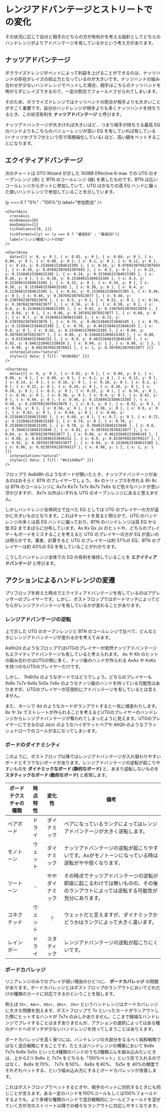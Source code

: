 # レンジアドバンテージとストリートでの変化

その状況に応じて自分と相手のどちらの方が有利かを考える指針としてどちらのハンドレンジがよりアドバンテージを有しているかという考え方があります。

## ナッツアドバンテージ

ポラライズドレンジがベットによって利益を上げることができるのは、ナッツハンドの存在がレイズの抑止力となっているのが大きいです。ナッツハンドの組み合わせが少ないハンドレンジでベットした場合、相手はこちらのナッツハンドを怖がらずにレイズできるので、一定の割合でフォールドさせられてしまいます。

そのため、ポラライズドレンジではナッツハンドの割合が相手よりも大きいことがすごく重要です。自分のハンドレンジが相手よりも多くナッツハンドを持ちうるとき、この状況有利を **ナッツアドバンテージ** と呼びます。

ナッツアドバンテージが大きければ大きいほど... つまり相手が持ちうる最高 EQ のハンドよりもこちらのバリューレンジが高い EQ を有していれば有している (＝ナッツかブラフかという形で両極端化している) ほど、高い額をベットすることになります。

## エクイティアドバンテージ

次のチャートは GTO Wizard が示した 100BB Effective 6-max での UTG のオープンレンジ (赤) と BTN のコールレンジ (緑) を表したものです。BTN は広いコールレンジからポットに参加していて、UTG はかなりの高 EQ ハンドに偏った狭いハンドレンジで参加していることを示しています。

<ChartContainer>
  <Chart>
    <ChartAxis
      dependentAxis
      minDomain={0}
      maxDomain={1}
      tickValues={[0, 1]}
      tickFormat={(y) => (y === 0 ? "0%" : "100%")}
      label="参加割合"
    />

    <ChartAxis
      crossAxis
      minDomain={0}
      maxDomain={1}
      tickValues={[0, 1]}
      tickFormat={(y) => (y === 0 ? "最低EQ" : "最高EQ")}
      label="レンジ構成ハンドのEQ"
    />

    <ChartArea
      data={[{ x: 0, y: 0 }, { x: 0.02, y: 0 }, { x: 0.04, y: 0 }, { x: 0.06, y: 0 }, { x: 0.08, y: 0 }, { x: 0.1, y: 0 }, { x: 0.12, y: 0 }, { x: 0.14, y: 0.15384615384615385 }, { x: 0.16, y: 0.07692307692307693 }, { x: 0.18, y: 0.07692307692307693 }, { x: 0.2, y: 0 }, { x: 0.22, y: 0.15384615384615385 }, { x: 0.24, y: 0.15384615384615385 }, { x: 0.26, y: 0 }, { x: 0.28, y: 0.15384615384615385 }, { x: 0.3, y: 0.15384615384615385 }, { x: 0.32, y: 0 }, { x: 0.34, y: 0 }, { x: 0.36, y: 0.15384615384615385 }, { x: 0.38, y: 0 }, { x: 0.4, y: 0.15384615384615385 }, { x: 0.42, y: 0.15384615384615385 }, { x: 0.44, y: 0 }, { x: 0.46, y: 0.3076923076923077 }, { x: 0.48, y: 0.23076923076923078 }, { x: 0.5, y: 0 }, { x: 0.52, y: 0 }, { x: 0.54, y: 0.3076923076923077 }, { x: 0.56, y: 0 }, { x: 0.58, y: 0 }, { x: 0.6, y: 0.15384615384615385 }, { x: 0.62, y: 0.23076923076923078 }, { x: 0.64, y: 0 }, { x: 0.66, y: 0.3076923076923077 }, { x: 0.68, y: 0 }, { x: 0.7, y: 0.15384615384615385 }, { x: 0.72, y: 0.23076923076923078 }, { x: 0.74, y: 0.46153846153846145 }, { x: 0.76, y: 0.15384615384615385 }, { x: 0.78, y: 0.46153846153846145 }, { x: 0.8, y: 0 }, { x: 0.82, y: 0.15384615384615385 }, { x: 0.84, y: 0.3076923076923077 }, { x: 0.86, y: 0.5384615384615383 }, { x: 0.88, y: 0.6153846153846152 }, { x: 0.9, y: 0.46153846153846145 }, { x: 0.92, y: 0.8461538461538458 }, { x: 0.94, y: 1 }, { x: 0.96, y: 1 }, { x: 0.98, y: 0.6923076923076921 }, { x: 1, y: 0.3076923076923077 }]}
      interpolation="natural"
      style={{ data: { fill: "#10b981" }}}
    />

    <ChartArea
      data={[{ x: 0, y: 0 }, { x: 0.02, y: 0 }, { x: 0.04, y: 0 }, { x: 0.06, y: 0 }, { x: 0.08, y: 0 }, { x: 0.1, y: 0 }, { x: 0.12, y: 0 }, { x: 0.14, y: 0 }, { x: 0.16, y: 0 }, { x: 0.18, y: 0 }, { x: 0.2, y: 0 }, { x: 0.22, y: 0 }, { x: 0.24, y: 0 }, { x: 0.26, y: 0 }, { x: 0.28, y: 0 }, { x: 0.3, y: 0 }, { x: 0.32, y: 0 }, { x: 0.34, y: 0 }, { x: 0.36, y: 0 }, { x: 0.38, y: 0 }, { x: 0.4, y: 0 }, { x: 0.42, y: 0 }, { x: 0.44, y: 0 }, { x: 0.46, y: 0.15384615384615385 }, { x: 0.48, y: 0.23076923076923078 }, { x: 0.5, y: 0 }, { x: 0.52, y: 0 }, { x: 0.54, y: 0 }, { x: 0.56, y: 0 }, { x: 0.58, y: 0 }, { x: 0.6, y: 0 }, { x: 0.62, y: 0 }, { x: 0.64, y: 0 }, { x: 0.66, y: 0.15384615384615385 }, { x: 0.68, y: 0 }, { x: 0.7, y: 0 }, { x: 0.72, y: 0.15384615384615385 }, { x: 0.74, y: 0 }, { x: 0.76, y: 0.15384615384615385 }, { x: 0.78, y: 0.3846153846153846 }, { x: 0.8, y: 0.3846153846153846 }, { x: 0.82, y: 0.3076923076923077 }, { x: 0.84, y: 0.3076923076923077 }, { x: 0.86, y: 0.46153846153846145 }, { x: 0.88, y: 0.6153846153846152 }, { x: 0.9, y: 0.9230769230769227 }, { x: 0.92, y: 0.3076923076923077 }, { x: 0.94, y: 0.15384615384615385 }, { x: 0.96, y: 0.9230769230769227 }, { x: 0.98, y: 1 }, { x: 1, y: 1 }]}
      interpolation="natural"
      style={{ data: { fill: "#e11d48af" }}}
    />
  </Chart>
</ChartContainer>

フロップで <CardList>As8d8h</CardList> のようなボードが開いたとき、ナッツアドバンテージがあるのはおそらく BTN のプレイヤーでしょう。 <Card>8x</Card> のトリップスを作れる <Card>8h</Card> <Card>8c</Card> は BTN のコールレンジに <CardList>Ax7x</CardList> <CardList>Kx7x</CardList> <CardList>Tx7x</CardList> <CardList>8x7x</CardList> <CardList>7x6x</CardList> など色々なハンドが思い浮かびますが、 <CardList>8x7x</CardList> 以外はいずれも UTG のオープンレンジにあると思えません。

しかしハンドレンジ全体同士で比べた EQ としては UTG のプレイヤーの方が遥かに大きいものとなります。これはチャートを見ると明らかで、UTG のハンドレンジの多くは高 EQ ハンドに偏っており、BTN のハンドレンジは高 EQ から低 EQ までまばらに分布しています。<Card>Ax</Card> <Card>Kx</Card> <Card>Qx</Card> <Card>Jx</Card> のヒットや、どちらのプレイヤーもボードをミスすることを考えると UTG のプレイヤーの方が EQ が高いのは明らかです。事実、計算すると UTG のプレイヤーは約 57%の EQ、BTN のプレイヤーは約 43%の EQ を有していることがわかります。

こうしたハンドレンジ全体での EQ の有利を保持していることを **エクイティアドバンテージ** と呼びます。

## アクションによるハンドレンジの変遷

プリフロップを終えた時点でエクイティアドバンテージを有しているのはアグレッサーのプレイヤーです。しかし、ポストフロップではボードマッチによってどちらがレンジアドバンテージを有しているかが変わることがあります。

### レンジアドバンテージの逆転

上で示した UTG のオープンレンジと BTN のコールレンジで比べて、どんなときにレンジアドバンテージが変わるかを考えてみます。

<CardList>AsKh2d</CardList> のようなフロップではUTGのプレイヤーが依然ナッツアドバンテージもエクイティアドバンテージも有していると考えられます。 <Card>As</Card> や <Card>Kh</Card> のヒットの組み合わせはUTGの側に多く、ナッツ級のハンドが作られる <CardList>AxAx</CardList> や <CardList>KxKx</CardList> を持つのもUTGのプレイヤーだけです。

しかし、 <CardList>7h6h5s</CardList> のようなボードではどうでしょう。どちらのプレイヤーも <CardList>9x8x</CardList> <CardList>7x7x</CardList> <CardList>6x6x</CardList> <CardList>5x5x</CardList> <CardList>7x6x</CardList> のようなナッツ級のハンドを持っている可能性はありますが、UTGのプレイヤーが圧倒的にアドバンテージを有しているとは言えません。

また、ターンで <Card>4d</Card> のようなカードがランアウトすると一気に様変わりします。 <Card>8x</Card> や <Card>3x</Card> でストレートが作られることを考えるとUTGのプレイヤーのハンドレンジからレンジアドバンテージが奪われてしまったように見えます。UTGのプレイヤーにできるのは <CardList>JdJc</CardList> のようなハイポケットペアや <CardList>AhQh</CardList> のようなフラッシュドローでのコールが主になってしまいます。

### ボードのダイナミシティ

このように、ポストフロップ以降ではレンジアドバンテージが入れ替わりやすいボードとそうでないボードがあります。レンジアドバンテージの逆転が起こりやすいものを **ダイナミックなボード (静的なボード)** と、あまり逆転しないものを **スタティックなボード (動的なボード)** と表現します。

| ボードテクスチャの種類 | 時点特性 | 変化性 | 備考 |
| --- |:---:|:---:| --- |
| ペアボード | ドライ | ダイナミック | ペアになっているランクによってはレンジアドバンテージが大きく逆転します。 |
| モノトーン | ウェット | ダイナミック | ナッツアドバンテージの逆転が起こりやすいです。<Card>Ax</Card>がモノトーンになっている時は逆転がやや弱くなります。 |
| ツートーン | - | ややダイナミック | その時点でナッツアドバンテージの逆転が即座に起こるわけでは無いものの、その後のランアウトによっては逆転する可能性が充分にあります。 |
| コネクテッド | ウェット | ？ | ウェットだと言えますが、ダイナミックかどうかはランクによって大きく違います。 |
| レインボー | ドライ | スタティック | レンジアドバンテージの逆転が起こりにくいです。 |

### ボードカバレッジ

リニアレンジのみでのプレイが弱い理由のひとつに、 **ボードカバレッジ** の問題があります。ボードカバレッジとはポストフロップのランアウトにおいてどれだけの種類のカードに対応できるかということを指します。

例えば `55+, A8s+, K8s+, Q8s+, J8s+` というハンドレンジはボードカバレッジに大きな問題を抱えます。ポストフロップで <Card>7x</Card> といったカードがランアウトした際にヒットするハンドが <CardList>7x7x</CardList> のみしかありません。ここまで極端なハンドレンジでプレイすることはまずありませんが、アクションの選択によってはある種のボードへのマッチが少ないハンドレンジを持ってしまうことはありえます。

ボードカバレッジを高く保つには、ハンドレンジの大部分をなるべく純粋戦略ではなく混合戦略にすることです。たとえばハンドレンジの構築において <CardList>8x8x</CardList> <CardList>7x7x</CardList> <CardList>6x6x</CardList> <CardList>5x5x</CardList> といった4種類のハンドのうち2種類ぶんを組み込みたいときは、上から2つ <CardList>8x8x</CardList> と <CardList>7x7x</CardList> をどちらも「100%ベット」という形で入れるのではなく、 <CardList>8x8x</CardList> を70%、 <CardList>7x7x</CardList> を50%、 <CardList>6x6x</CardList> を40%、 <CardList>5x5x</CardList> を
40%の頻度でそれぞれベットする、という組み込み方にするとボードカバレッジが改善します。

これはポストフロップでベットするときや、相手のベットに対抗するときにも同じことが言えます。ある一定のハンドを100%コールもしくは100%フォールドするよりも、より多様な種類のハンドで混合戦略的にコールとフォールドを混ぜていく方が次のストリート以降での様々なランアウトに対応しやすくなります。
